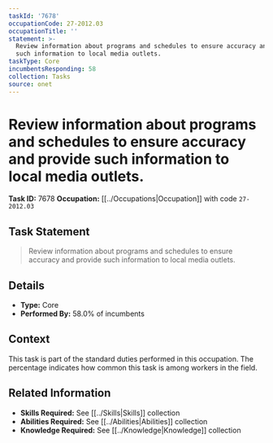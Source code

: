 ```yaml
---
taskId: '7678'
occupationCode: 27-2012.03
occupationTitle: ''
statement: >-
  Review information about programs and schedules to ensure accuracy and provide
  such information to local media outlets.
taskType: Core
incumbentsResponding: 58
collection: Tasks
source: onet
---
```

# Review information about programs and schedules to ensure accuracy and provide such information to local media outlets.

**Task ID:** 7678
**Occupation:** [[../Occupations|Occupation]] with code `27-2012.03`

## Task Statement

> Review information about programs and schedules to ensure accuracy and provide such information to local media outlets.

## Details

- **Type:** Core
- **Performed By:** 58.0% of incumbents

## Context

This task is part of the standard duties performed in this occupation. The percentage indicates how common this task is among workers in the field.

## Related Information

- **Skills Required:** See [[../Skills|Skills]] collection
- **Abilities Required:** See [[../Abilities|Abilities]] collection
- **Knowledge Required:** See [[../Knowledge|Knowledge]] collection
